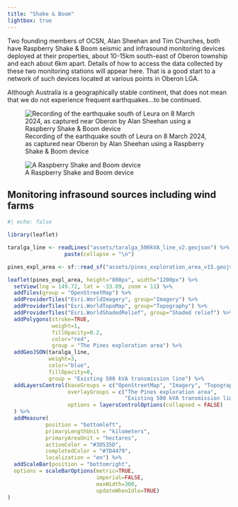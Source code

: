 ```yaml
---
title: "Shake & Boom"
lightbox: true
---
```


::: {.callout-note title="Current status of this initiative"}
Two founding members of OCSN, Alan Sheehan and Tim Churches, both have Raspberry Shake & Boom seismic and infrasound monitoring devices deployed at their properties, about 10-15km south-east of Oberon township and each about 6km apart. Details of how to access the data collected by these two monitoring stations will appear here. That is a good start to a network of such devices located at various points in Oberon LGA.
:::

Although Australia is a geographically stable continent, that does not mean that we do not experience frequent earthquakes...to be continued.

![Recording of the earthquake south of Leura on 8 March 2024, as captured near Oberon by Alan Sheehan using a Raspberry Shake & Boom device](assets/GIK_JWva4AAf-q7.jpeg)

::: {.aside}
![A Raspberry Shake and Boom device](assets/RSNB_1.png)
:::

## Monitoring infrasound sources including wind farms

:::{.column-page}

```r
#| echo: false

library(leaflet)

taralga_line <- readLines("assets/taralga_500kVA_line_v2.geojson") %>%
                  paste(collapse = "\n")

pines_expl_area <- sf::read_sf("assets/pines_exploration_area_v15.geojson")

leaflet(pines_expl_area, height="800px", width="1200px") %>% 
  setView(lng = 149.72, lat = -33.89, zoom = 11) %>%
  addTiles(group = "OpenStreetMap") %>%
  addProviderTiles("Esri.WorldImagery", group="Imagery") %>%
  addProviderTiles("Esri.WorldTopoMap", group="Topography") %>%
  addProviderTiles("Esri.WorldShadedRelief", group="Shaded relief") %>%
  addPolygons(stroke=TRUE, 
              weight=1, 
              fillOpacity=0.2, 
              color="red",
              group = "The Pines exploration area") %>%
  addGeoJSON(taralga_line, 
             weight=3, 
             color="blue", 
             fillOpacity=0,
             group = "Existing 500 kVA transmission line") %>%
  addLayersControl(baseGroups = c("OpenStreetMap", "Imagery", "Topography", "Shaded relief"),
                   overlayGroups = c("The Pines exploration area",
                                     "Existing 500 kVA transmission line"),
                   options = layersControlOptions(collapsed = FALSE)
  ) %>%
  addMeasure(
            position = "bottomleft",
            primaryLengthUnit = "kilometers",
            primaryAreaUnit = "hectares",
            activeColor = "#3D535D",
            completedColor = "#7D4479",
            localization = "en") %>%
  addScaleBar(position = "bottomright",
  options = scaleBarOptions(metric=TRUE, 
                            imperial=FALSE,
                            maxWidth=300,
                            updateWhenIdle=TRUE)
)





```

:::
